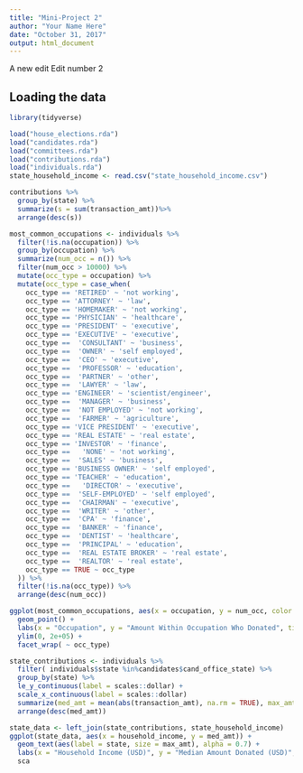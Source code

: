 ```yaml
---
title: "Mini-Project 2"
author: "Your Name Here"
date: "October 31, 2017"
output: html_document
---
```

A new edit
Edit number 2

## Loading the data

```r
library(tidyverse)

load("house_elections.rda")
load("candidates.rda")
load("committees.rda")
load("contributions.rda")
load("individuals.rda")
state_household_income <- read.csv("state_household_income.csv")

```

```r
contributions %>% 
  group_by(state) %>% 
  summarize(s = sum(transaction_amt))%>%
  arrange(desc(s))
```

```r
most_common_occupations <- individuals %>% 
  filter(!is.na(occupation)) %>%
  group_by(occupation) %>% 
  summarize(num_occ = n()) %>% 
  filter(num_occ > 10000) %>% 
  mutate(occ_type = occupation) %>%
  mutate(occ_type = case_when(
    occ_type == 'RETIRED' ~ 'not working',
    occ_type == 'ATTORNEY' ~ 'law',
    occ_type == 'HOMEMAKER' ~ 'not working',
    occ_type == 'PHYSICIAN' ~ 'healthcare',
    occ_type == 'PRESIDENT' ~ 'executive',
    occ_type == 'EXECUTIVE' ~ 'executive',
    occ_type ==  'CONSULTANT' ~ 'business',
    occ_type ==  'OWNER' ~ 'self employed',
    occ_type ==  'CEO' ~ 'executive',
    occ_type ==  'PROFESSOR' ~ 'education',
    occ_type ==  'PARTNER' ~ 'other',
    occ_type ==  'LAWYER' ~ 'law',
    occ_type == 'ENGINEER' ~ 'scientist/engineer',
    occ_type ==  'MANAGER' ~ 'business',
    occ_type ==  'NOT EMPLOYED' ~ 'not working',
    occ_type ==  'FARMER' ~ 'agriculture',
    occ_type == 'VICE PRESIDENT' ~ 'executive',
    occ_type == 'REAL ESTATE' ~ 'real estate',
    occ_type == 'INVESTOR' ~ 'finance',
    occ_type ==   'NONE' ~ 'not working',
    occ_type ==  'SALES' ~ 'business',
    occ_type == 'BUSINESS OWNER' ~ 'self employed',
    occ_type == 'TEACHER' ~ 'education',
    occ_type ==   'DIRECTOR' ~ 'executive',
    occ_type ==  'SELF-EMPLOYED' ~ 'self employed',
    occ_type ==  'CHAIRMAN' ~ 'executive',
    occ_type ==  'WRITER' ~ 'other',
    occ_type ==  'CPA' ~ 'finance',
    occ_type ==  'BANKER' ~ 'finance',
    occ_type ==  'DENTIST' ~ 'healthcare',
    occ_type ==  'PRINCIPAL' ~ 'education',
    occ_type ==  'REAL ESTATE BROKER' ~ 'real estate',
    occ_type ==  'REALTOR' ~ 'real estate',
    occ_type == TRUE ~ occ_type
  )) %>% 
  filter(!is.na(occ_type)) %>% 
  arrange(desc(num_occ))

ggplot(most_common_occupations, aes(x = occupation, y = num_occ, color = occ_type)) +
  geom_point() +
  labs(x = "Occupation", y = "Amount Within Occupation Who Donated", title = "Donations From Different Occupations", color = "Occupations") +
  ylim(0, 2e+05) +
  facet_wrap( ~ occ_type)
```

```r
state_contributions <- individuals %>% 
  filter( individuals$state %in%candidates$cand_office_state) %>%
  group_by(state) %>% 
  le_y_continuous(label = scales::dollar) +
  scale_x_continuous(label = scales::dollar)
  summarize(med_amt = mean(abs(transaction_amt), na.rm = TRUE), max_amt = max(transaction_amt)) %>% 
  arrange(desc(med_amt))
```

```r
state_data <- left_join(state_contributions, state_household_income)
ggplot(state_data, aes(x = household_income, y = med_amt)) + 
  geom_text(aes(label = state, size = max_amt), alpha = 0.7) +
  labs(x = "Household Income (USD)", y = "Median Amount Donated (USD)", title = "State Median Household Incomes and Donations") +
  sca
```
